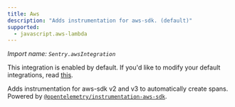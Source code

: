 ```yaml
---
title: Aws
description: "Adds instrumentation for aws-sdk. (default)"
supported:
  - javascript.aws-lambda
---
```


_Import name: `Sentry.awsIntegration`_

This integration is enabled by default. If you'd like to modify your default integrations, read [this](./../#modifying-default-integrations).

Adds instrumentation for aws-sdk v2 and v3 to automatically create spans. Powered by [`@opentelemetry/instrumentation-aws-sdk`](https://www.npmjs.com/package/@opentelemetry/instrumentation-aws-sdk).
